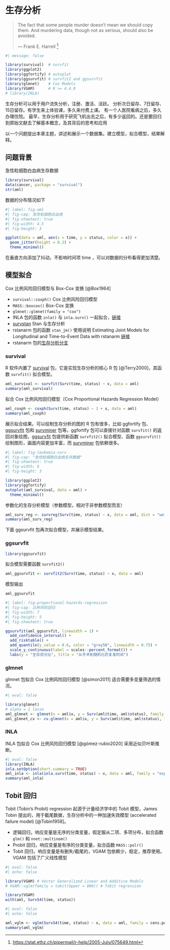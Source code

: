 # 生存分析 {#sec-survival-analysis}

> The fact that some people murder doesn't mean we should copy them. And murdering data, though not as serious, should also be avoided.
>
> --- Frank E. Harrell [^analyze-survival-data-1]

[^analyze-survival-data-1]: <https://stat.ethz.ch/pipermail/r-help/2005-July/075649.html>

```r
#| message: false

library(survival)  # survfit
library(ggplot2)
library(ggfortify) # autoplot
library(ggsurvfit) # survfit2 and ggsurvfit
library(glmnet)    # Cox Models
library(VGAM)      # R >= 4.4.0
# library(INLA)
```

生存分析可以用于用户流失分析，注册、激活、活跃。 分析次日留存、7日留存、15日留存。有学生来上体验课，多久来付费上课。 有一个人医院看病之后，多久办理住院。 最早，生存分析用于研究飞机出去之后，有多少返回的。还是要回归到原始文献去了解基本概念，及其背后的思考和应用

以一个问题提出本章主题，讲述和展示一个数据集。建立模型，拟合模型，结果解释。

## 问题背景 {#sec-aml}

急性粒细胞白血病生存数据

```r
library(survival)
data(cancer, package = "survival")
str(aml)
```

数据的分布情况如下

```r
#| label: fig-aml
#| fig-cap: 急性粒细胞白血病
#| fig-showtext: true
#| fig-width: 4.5
#| fig-height: 3

ggplot(data = aml, aes(x = time, y = status, color = x)) +
  geom_jitter(height = 0.2) +
  theme_minimal()
```

在垂直方向添加了抖动，不影响时间项 time ，可以对数据的分布看得更加清楚。

## 模型拟合

Cox 比例风险回归模型与 Box-Cox 变换 [@Box1964]

-   `survival::coxph()` Cox 比例风险回归模型
-   `MASS::boxcox()` Box-Cox 变换
-   `glmnet::glmnet(family = "cox")`
-   INLA 包的函数 `inla()` 与 `inla.surv()` 一起拟合，[链接](https://becarioprecario.bitbucket.io/inla-gitbook/ch-survival.html)
-   [survstan](https://github.com/fndemarqui/survstan) Stan 与生存分析
-   rstanarm 包的函数 `stan_jm()` 使用说明 Estimating Joint Models for Longitudinal and Time-to-Event Data with rstanarm [链接](https://cran.r-project.org/web/packages/rstanarm/vignettes/jm.html)
-   rstanarm 包的[生存分析分支](https://github.com/stan-dev/rstanarm/pull/323)

### survival

R 软件内置了 [survival](https://github.com/therneau/survival) 包，它是实现生存分析的核心 R 包 [@Terry2000]，其函数 `survfit()` 拟合模型。

```r
aml_survival <- survfit(Surv(time, status) ~ x, data = aml)
summary(aml_survival)
```

拟合 Cox 比例风险回归模型（Cox Proportional Hazards Regression Model）

```r
aml_coxph <- coxph(Surv(time, status) ~ 1 + x, data = aml)
summary(aml_coxph)
```

展示拟合结果。可以绘制生存分析的图的 R 包有很多，比如 ggfortify 包、[ggsurvfit](https://github.com/ddsjoberg/ggsurvfit/) 包和 [survminer](https://github.com/kassambara/survminer) 包等。ggfortify 包可以直接针对函数 `survfit()` 的返回对象绘图，[ggsurvfit](https://github.com/ddsjoberg/ggsurvfit/) 包提供新函数 `survfit2()` 拟合模型、函数 `ggsurvfit()` 绘制图形，画面内容更加丰富，而 [survminer](https://github.com/kassambara/survminer) 包依赖很多。

```r
#| label: fig-leukemia-surv
#| fig-cap: "急性粒细胞白血病生存数据"
#| fig-showtext: true
#| fig-width: 6
#| fig-height: 3

library(ggplot2)
library(ggfortify)
autoplot(aml_survival, data = aml) +
  theme_minimal()
```

参数化的生存分析模型（参数模型，相对于非参数模型而言）

```r
aml_surv_reg <- survreg(Surv(time, status) ~ x, data = aml, dist = "weibull")
summary(aml_surv_reg)
```

下面 ggsurvfit 包再次拟合模型，并展示模型结果。

### ggsurvfit

```r
library(ggsurvfit)
```

拟合模型需要函数 `survfit2()`

```r
aml_ggsurvfit <- survfit2(Surv(time, status) ~ x, data = aml)
```

模型输出

```r
aml_ggsurvfit
```

```r
#| label: fig-proportional-hazards-regression
#| fig-cap: 比例风险回归
#| fig-width: 7
#| fig-height: 5
#| fig-showtext: true

ggsurvfit(aml_ggsurvfit, linewidth = 1) +
  add_confidence_interval() +
  add_risktable() +
  add_quantile(y_value = 0.6, color = "gray50", linewidth = 0.75) +
  scale_y_continuous(label = scales::percent_format()) +
  labs(y = "生存百分比", title = "从手术到随机化的复发时间") 
```

### glmnet

glmnet 包拟合 Cox 比例风险回归模型 [@simon2011] 适合需要多变量筛选的情况。

```r
#| eval: false

library(glmnet)
# alpha = 1 lasso
aml_glmnet <- glmnet(x = aml$x, y = Surv(aml$time, aml$status), family = "cox", alpha = 1)
aml_glmnet_cv <- cv.glmnet(x = aml$x, y = Surv(aml$time, aml$status), family = "cox", alpha = 1)
```

### INLA

INLA 包拟合 Cox 比例风险回归模型 [@gómez-rubio2020] 采用近似贝叶斯推断。

```r
#| eval: false
library(INLA)
inla.setOption(short.summary = TRUE)
aml_inla <- inla(inla.surv(time, status) ~ x, data = aml, family = "exponential.surv", num.threads = "1:1")
summary(aml_inla)
```

## Tobit 回归 {#sec-tobit-regression}

Tobit (Tobin's Probit) regression 起源于计量经济学中的 Tobit 模型，James Tobin 提出的，用于截尾数据，生存分析中的一种加速失效模型 (accelerated failure model) [@Tobin1958]。

-   逻辑回归，响应变量是无序的分类变量，假定服从二项、多项分布，拟合函数 `glm()` 和 `nnet::multinom()`
-   Probit 回归，响应变量是有序的分类变量，拟合函数 `MASS::polr()`
-   Tobit 回归，响应变量是有删失/截尾的，VGAM 包依赖少，稳定，推荐使用。VGAM 包括了广义线性模型

```r
#| eval: false
#| echo: false

library(VGAM) # Vector Generalized Linear and Additive Models
# VGAM::vglm(family = tobit(Upper = 800)) # Tobit regression
```

```r
library(VGAM)
with(aml, SurvS4(time, status))
```

```r
#| eval: false
#| echo: false

aml_vglm <- vglm(SurvS4(time, status) ~ x, data = aml, family = cens.poisson)
summary(aml_vglm)
```

